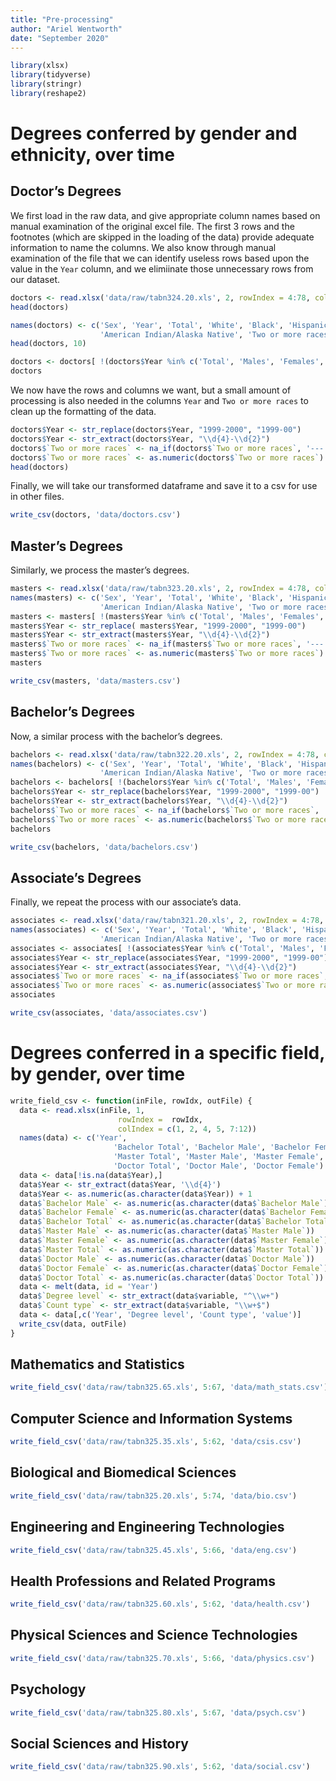```yaml
---
title: "Pre-processing"
author: "Ariel Wentworth"
date: "September 2020"
---
```


```r
library(xlsx)
library(tidyverse)
library(stringr)
library(reshape2)
```
# Degrees conferred by gender and ethnicity, over time
## Doctor's Degrees
We first load in the raw data, and give appropriate column names based on manual examination of the original excel file. The first 3 rows and the footnotes (which are skipped in the loading of the data) provide adequate information to name the columns. We also know through manual examination of the file that we can identify useless rows based upon the value in the `Year` column, and we elimiinate those unnecessary rows from our dataset. 

```r
doctors <- read.xlsx('data/raw/tabn324.20.xls', 2, rowIndex = 4:78, colIndex = 1:10)
head(doctors)
```

```r
names(doctors) <- c('Sex', 'Year', 'Total', 'White', 'Black', 'Hispanic', 'Asian/Pacific Islander', 
                    'American Indian/Alaska Native', 'Two or more races', 'Non-resident alien')
head(doctors, 10)
```

```r
doctors <- doctors[ !(doctors$Year %in% c('Total', 'Males', 'Females', NA)), ]
doctors
```

We now have the rows and columns we want, but a small amount of processing is also needed in the columns `Year` and `Two or more races` to clean up the formatting of the data.

```r
doctors$Year <- str_replace(doctors$Year, "1999-2000", "1999-00")
doctors$Year <- str_extract(doctors$Year, "\\d{4}-\\d{2}")
doctors$`Two or more races` <- na_if(doctors$`Two or more races`, '---')
doctors$`Two or more races` <- as.numeric(doctors$`Two or more races`)
head(doctors)
```

Finally, we will take our transformed dataframe and save it to a csv for use in other files.
```r
write_csv(doctors, 'data/doctors.csv')
```

## Master's Degrees

Similarly, we process the master's degrees.
```r
masters <- read.xlsx('data/raw/tabn323.20.xls', 2, rowIndex = 4:78, colIndex = 1:10)
names(masters) <- c('Sex', 'Year', 'Total', 'White', 'Black', 'Hispanic', 'Asian/Pacific Islander', 
                    'American Indian/Alaska Native', 'Two or more races', 'Non-resident alien')
masters <- masters[ !(masters$Year %in% c('Total', 'Males', 'Females', NA)), ]
masters$Year <- str_replace( masters$Year, "1999-2000", "1999-00")
masters$Year <- str_extract(masters$Year, "\\d{4}-\\d{2}")
masters$`Two or more races` <- na_if(masters$`Two or more races`, '---')
masters$`Two or more races` <- as.numeric(masters$`Two or more races`)
masters
```

```r
write_csv(masters, 'data/masters.csv')
```

## Bachelor's Degrees

Now, a similar process with the bachelor's degrees.
```r
bachelors <- read.xlsx('data/raw/tabn322.20.xls', 2, rowIndex = 4:78, colIndex = 1:10)
names(bachelors) <- c('Sex', 'Year', 'Total', 'White', 'Black', 'Hispanic', 'Asian/Pacific Islander', 
                    'American Indian/Alaska Native', 'Two or more races', 'Non-resident alien')
bachelors <- bachelors[ !(bachelors$Year %in% c('Total', 'Males', 'Females', NA)), ]
bachelors$Year <- str_replace(bachelors$Year, "1999-2000", "1999-00")
bachelors$Year <- str_extract(bachelors$Year, "\\d{4}-\\d{2}")
bachelors$`Two or more races` <- na_if(bachelors$`Two or more races`, '---')
bachelors$`Two or more races` <- as.numeric(bachelors$`Two or more races`)
bachelors
```

```r
write_csv(bachelors, 'data/bachelors.csv')
```

## Associate's Degrees

Finally, we repeat the process with our associate's data.
```r
associates <- read.xlsx('data/raw/tabn321.20.xls', 2, rowIndex = 4:78, colIndex = 1:10)
names(associates) <- c('Sex', 'Year', 'Total', 'White', 'Black', 'Hispanic', 'Asian/Pacific Islander', 
                    'American Indian/Alaska Native', 'Two or more races', 'Non-resident alien')
associates <- associates[ !(associates$Year %in% c('Total', 'Males', 'Females', NA)), ]
associates$Year <- str_replace(associates$Year, "1999-2000", "1999-00")
associates$Year <- str_extract(associates$Year, "\\d{4}-\\d{2}")
associates$`Two or more races` <- na_if(associates$`Two or more races`, '---')
associates$`Two or more races` <- as.numeric(associates$`Two or more races`)
associates
```

```r
write_csv(associates, 'data/associates.csv')
```

# Degrees conferred in a specific field, by gender, over time
```r
write_field_csv <- function(inFile, rowIdx, outFile) {
  data <- read.xlsx(inFile, 1, 
                        rowIndex =  rowIdx,
                        colIndex = c(1, 2, 4, 5, 7:12))
  names(data) <- c('Year',
                       'Bachelor Total', 'Bachelor Male', 'Bachelor Female',
                       'Master Total', 'Master Male', 'Master Female', 
                       'Doctor Total', 'Doctor Male', 'Doctor Female')
  data <- data[!is.na(data$Year),]
  data$Year <- str_extract(data$Year, '\\d{4}')
  data$Year <- as.numeric(as.character(data$Year)) + 1
  data$`Bachelor Male` <- as.numeric(as.character(data$`Bachelor Male`))
  data$`Bachelor Female` <- as.numeric(as.character(data$`Bachelor Female`))
  data$`Bachelor Total` <- as.numeric(as.character(data$`Bachelor Total`))
  data$`Master Male` <- as.numeric(as.character(data$`Master Male`))
  data$`Master Female` <- as.numeric(as.character(data$`Master Female`))
  data$`Master Total` <- as.numeric(as.character(data$`Master Total`))
  data$`Doctor Male` <- as.numeric(as.character(data$`Doctor Male`))
  data$`Doctor Female` <- as.numeric(as.character(data$`Doctor Female`))
  data$`Doctor Total` <- as.numeric(as.character(data$`Doctor Total`))
  data <- melt(data, id = 'Year')
  data$`Degree level` <- str_extract(data$variable, "^\\w+")
  data$`Count type` <- str_extract(data$variable, "\\w+$")
  data <- data[,c('Year', 'Degree level', 'Count type', 'value')]
  write_csv(data, outFile)
}
```



## Mathematics and Statistics
```r
write_field_csv('data/raw/tabn325.65.xls', 5:67, 'data/math_stats.csv')
```

## Computer Science and Information Systems
```r
write_field_csv('data/raw/tabn325.35.xls', 5:62, 'data/csis.csv')
```

## Biological and Biomedical Sciences
```r
write_field_csv('data/raw/tabn325.20.xls', 5:74, 'data/bio.csv')
```

## Engineering and Engineering Technologies
```r
write_field_csv('data/raw/tabn325.45.xls', 5:66, 'data/eng.csv')
```

## Health Professions and Related Programs
```r
write_field_csv('data/raw/tabn325.60.xls', 5:62, 'data/health.csv')
```

## Physical Sciences and Science Technologies
```r
write_field_csv('data/raw/tabn325.70.xls', 5:66, 'data/physics.csv')
```

## Psychology
```r
write_field_csv('data/raw/tabn325.80.xls', 5:67, 'data/psych.csv')
```

## Social Sciences and History
```r
write_field_csv('data/raw/tabn325.90.xls', 5:62, 'data/social.csv')
```



